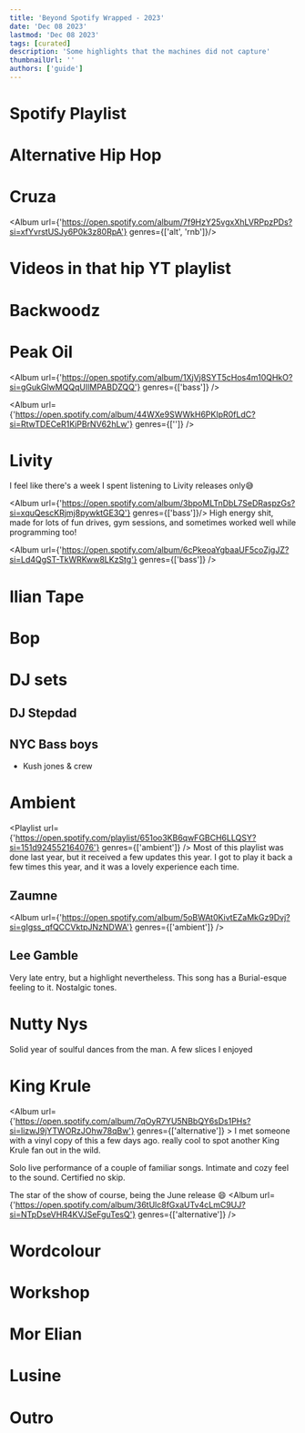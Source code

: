 ```yaml
---
title: 'Beyond Spotify Wrapped - 2023'
date: 'Dec 08 2023'
lastmod: 'Dec 08 2023'
tags: [curated]
description: 'Some highlights that the machines did not capture'
thumbnailUrl: ''
authors: ['guide']
---
```


# Spotify Playlist

# Alternative Hip Hop

# Cruza
<Album url={'https://open.spotify.com/album/7f9HzY25vgxXhLVRPpzPDs?si=xfYvrstUSJy6P0k3z80RpA'} genres={['alt', 'rnb']}/>

# Videos in that hip YT playlist

# Backwoodz

# Peak Oil
<Album
    url={'https://open.spotify.com/album/1XjVj8SYT5cHos4m10QHkO?si=gGukGlwMQQqUIlMPABDZQQ'}
    genres={['bass']}
/>

<Album url={'https://open.spotify.com/album/44WXe9SWWkH6PKIpR0fLdC?si=RtwTDECeR1KjPBrNV62hLw'} genres={['']} />


# Livity
I feel like there's a week I spent listening to Livity releases only😅

<Album url={'https://open.spotify.com/album/3bpoMLTnDbL7SeDRaspzGs?si=xquQescKRjmj8pywktGE3Q'} genres={['bass']}/>
High energy shit, made for lots of fun drives, gym sessions, and sometimes worked well while programming too!

<Album url={'https://open.spotify.com/album/6cPkeoaYgbaaUF5coZjgJZ?si=Ld4QgST-TkWRKww8LKzStg'} genres={['bass']} />


# Ilian Tape

# Bop

# DJ sets

## DJ Stepdad

## NYC Bass boys
- Kush jones & crew

# Ambient

<Playlist url={'https://open.spotify.com/playlist/651oo3KB6qwFGBCH6LLQSY?si=151d924552164076'} genres={['ambient']} />
Most of this playlist was done last year, but it received a few updates this year.
I got to play it back a few times this year, and it was a lovely experience each time.

## Zaumne
<Album
  url={'https://open.spotify.com/album/5oBWAt0KivtEZaMkGz9Dvj?si=gIgss_qfQCCVktpJNzNDWA'}
  genres={['ambient']}
/>

## Lee Gamble
Very late entry, but a highlight nevertheless.
This song has a Burial-esque feeling to it. Nostalgic tones.

<Track
  url={'https://open.spotify.com/track/5TAvBWdTpMPdVmhRFGZR0I?si=GvSleIhuQSarn-u92r6syw'}
  genres={['ambient']}
/>

# Nutty Nys
Solid year of soulful dances from the man. A few slices I enjoyed

<Track url={'https://open.spotify.com/track/1459PmEqjU96iScg1PrOXQ?si=ff14b25539ff408c'} genres={['deep house']}/>

# King Krule
  <Album url={'https://open.spotify.com/album/7qOyR7YU5NBbQY6sDs1PHs?si=lizwJ9jYTWORzJOhw78qBw'} genres={['alternative']} >
    I met someone with a vinyl copy of this a few days ago. really cool to spot another King Krule fan out in the wild.
  </Album>

  <Track
    url={'https://open.spotify.com/track/3sA2mzQ4yjmAcW0Pj6SI70?si=ee311b6332604a33'}
    genres={['alternative']}
  >
    Solo live performance of a couple of familiar songs.
    Intimate and cozy feel to the sound. Certified no skip.
  </Track>

The star of the show of course, being the June release 😄
<Album
  url={'https://open.spotify.com/album/36tUlc8fGxaUTv4cLmC9UJ?si=NTpDseVHR4KVJSeFguTesQ'}
  genres={['alternative']}
/>

# Wordcolour

# Workshop
<Track url={'https://open.spotify.com/track/6znlEsW2ybdzhVg7KjNPHI?si=9588d8cd42c14775'} genres={['']} />

# Mor Elian

# Lusine

# Outro
<Track url={'https://open.spotify.com/track/6a26WdCekTGFJ71q5aId9r?si=2d3fde538b614bbf'} genres={['ambient']} />
